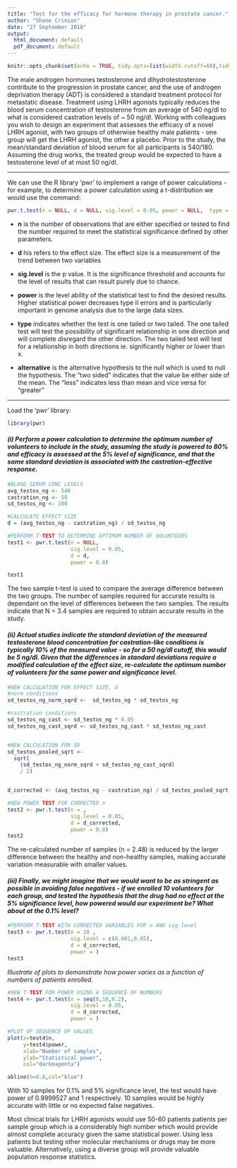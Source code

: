 ```yaml
---
title: "Test for the efficacy for hormone therapy in prostate cancer."
author: "Shane Crinion"
date: "27 September 2018"
output:
  html_document: default
  pdf_document: default
---
```


```r
knitr::opts_chunk$set(echo = TRUE, tidy.opts=list(width.cutoff=60),tidy=TRUE)
```

The male androgen hormones testosterone and dihydrotestosterone contribute to the progression in prostate cancer, and the use of androgen deprivation therapy (ADT) is considered a standard treatment protocol for metastatic disease. Treatment using LHRH agonists typically reduces the blood serum concentration of testosterone from an average of 540 ng/dl to what is considered castration levels of ~ 50 ng/dl. Working with colleagues you wish to design an experiment that assesses the efficacy of a novel LHRH agonist, with two groups of otherwise healthy male patients - one group will get the LHRH agonist, the other a placebo. Prior to the study, the mean/standard deviation of blood serum for all participants is 540/180. Assuming the drug works, the treated group would be expected to have a testosterone level of at most 50 ng/dl.

---

We can use the R library 'pwr' to implement a range of power calculations - for example, to determine a power calculation using a t-distribution we would use the command:

```r

pwr.t.test(n = NULL, d = NULL, sig.level = 0.05, power = NULL,  type = c("two.sample", "one.sample", "paired"), alternative = c("two.sided", "less", "greater"))

```

- **n** is the number of observations that are either specified or tested to find the number required to meet the statistical significance defined by other parameters. 

- **d** his refers to the effect size. The effect size is a measurement of the trend between two variables

- **sig.level** is the p value. It is the significance threshold and accounts for the level of results that can result purely due to chance.

- **power** is the level ability of the statistical test to find the desired results. Higher statistical power decreases type II errors and is particularly important in genome analysis due to the large data sizes.

- **type** indicates whether the test is one tailed or two tailed. The one tailed test will test the possibility of significant relationship in one direction and will complete disregard the other direction. The two tailed test will test for a relationship in both directions ie. significantly higher or lower than x.


- **alternative** is the alternative hypothesis to the null which is used to null the hypothesis. The "two sided" indicates that the value be either side of the mean. The "less" indicates less than mean and vice versa for "greater" 

---

Load the 'pwr' library:

```r
library(pwr)
```



#### *(i) Perform a power calculation to determine the optimum number of volunteers to include in the study, assuming the study is powered to 80% and efficacy is assessed at the 5% level of significance, and that the same standard deviation is associated with the castration-effective response.*


```r

#BLOOD SERUM CONC LEVELS
avg_testos_ng <- 540
castration_ng <- 50
sd_testos_ng <- 180

#CALCULATE EFFECT SIZE
d = (avg_testos_ng - castration_ng) / sd_testos_ng

#PERFORM T-TEST TO DETERMINE OPTIMUM NUMBER OF VOLUNTEERS
test1 <- pwr.t.test(n = NULL, 
                    sig.level = 0.05, 
                    d = d, 
                    power = 0.8)

test1

```

The two sample t-test is used to compare the average difference between the two groups. The number of samples required for accurate results is dependant on the level of differences between the two samples. The results indicate that N = 3.4 samples are required to obtain accurate results in the study. 




#### *(ii) Actual studies indicate the standard deviation of the measured testosterone blood concentration for castration-like conditions is typically 10% of the measured value - so for a 50 ng/dl cutoff, this would be 5 ng/dl. Given that the differences in standard deviations require a modified calculation of the effect size, re-calculate the optimum number of volunteers for the same power and significance level.*




```r

#NEW CALCULATION FOR EFFECT SIZE, d
#norm conditions
sd_testos_ng_norm_sqrd <-  sd_testos_ng * sd_testos_ng

#castration conditions
sd_testos_ng_cast <- sd_testos_ng * 0.05
sd_testos_ng_cast_sqrd <- sd_testos_ng_cast * sd_testos_ng_cast


#NEW CALCULATION FOR SD 
sd_testos_pooled_sqrt <- 
  sqrt(
    (sd_testos_ng_norm_sqrd + sd_testos_ng_cast_sqrd) 
    / 2)


d_corrected <- (avg_testos_ng - castration_ng) / sd_testos_pooled_sqrt

#NEW POWER TEST FOR CORRECTED n
test2 <- pwr.t.test(n = , 
                    sig.level = 0.05, 
                    d = d_corrected, 
                    power = 0.8)
test2


```

The re-calculated number of samples (n = 2.48) is reduced by the larger difference between the healthy and non-healthy samples, making accurate variation measurable with smaller values.  




#### *(iii) Finally, we might imagine that we would want to be as stringent as possible in avoiding false negatives - if we enrolled 10 volunteers for each group, and tested the hypothesis that the drug had no effect at the 5% significance level, how powered would our experiment be? What about at the 0.1% level?*




```r

#PERFORM T-TEST WITH CORRECTED VARIABLES FOR n AND sig.level
test3 <- pwr.t.test(n = 10 , 
                    sig.level = c(0.001,0.05),
                    d = d_corrected, 
                    power = )
test3

```

*Illustrate of plots to demonstrate how power varies as a function of numbers of patients enrolled.*

```r

#NEW T-TEST FOR POWER USING A SEQUENCE OF NUMBERS 
test4 <- pwr.t.test(n = seq(0,10,0.2), 
                    sig.level = 0.05, 
                    d = d_corrected, 
                    power = )

#PLOT OF SEQUENCE OF VALUES
plot(x=test4$n,
     y=test4$power,
     xlab="Number of samples",
     ylab="Statistical power",
     col="darkmagenta")

abline(h=0.8,col="blue")

```


With 10 samples for 0.1% and 5% significance level, the test would have power of 0.9999527 and 1 respectively. 10 samples would be highly accurate with little or no expected false negatives.

Most clinical trials for LHRH agonists would use 50-60 patients patients per sample group which is a considerably high number which would provide almost complete accuracy given the same statistical power. Using less patients but testing other molecular mechanisms or drugs may be more valuable. Alternatively, using a diverse group will provide valuable population response statistics.    



